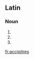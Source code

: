 {{also|Accipitres}}
==Latin==

===Noun===
{{la-noun-form|accipitrēs}}

# {{inflection of|accipiter|accipiter|nom|p|lang=la}}
# {{inflection of|accipiter|accipiter|acc|p|lang=la}}
# {{inflection of|accipiter|accipiter|voc|p|lang=la}}

[[fr:accipitres]]
